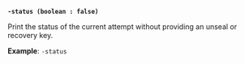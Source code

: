 <a id="operator-flag-status" />

**`-status (boolean : false)`**

Print the status of the current attempt without providing an unseal or recovery 
key.

**Example**: `-status`
